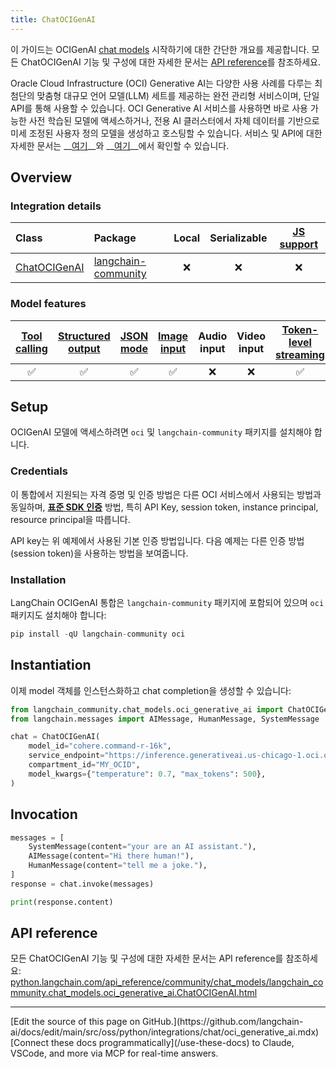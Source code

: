 ```yaml
---
title: ChatOCIGenAI
---
```


이 가이드는 OCIGenAI [chat models](/oss/python/langchain/models) 시작하기에 대한 간단한 개요를 제공합니다. 모든 ChatOCIGenAI 기능 및 구성에 대한 자세한 문서는 [API reference](https://python.langchain.com/api_reference/community/chat_models/langchain_community.chat_models.oci_generative_ai.ChatOCIGenAI.html)를 참조하세요.

Oracle Cloud Infrastructure (OCI) Generative AI는 다양한 사용 사례를 다루는 최첨단의 맞춤형 대규모 언어 모델(LLM) 세트를 제공하는 완전 관리형 서비스이며, 단일 API를 통해 사용할 수 있습니다.
OCI Generative AI 서비스를 사용하면 바로 사용 가능한 사전 학습된 모델에 액세스하거나, 전용 AI 클러스터에서 자체 데이터를 기반으로 미세 조정된 사용자 정의 모델을 생성하고 호스팅할 수 있습니다. 서비스 및 API에 대한 자세한 문서는 __[여기](https://docs.oracle.com/en-us/iaas/Content/generative-ai/home.htm)__와 __[여기](https://docs.oracle.com/en-us/iaas/api/#/en/generative-ai/20231130/)__에서 확인할 수 있습니다.

## Overview

### Integration details

| Class | Package | Local | Serializable | [JS support](https://js.langchain.com/docs/integrations/chat/oci_generative_ai) |
| :--- | :--- | :---: | :---: |  :---: |
| [ChatOCIGenAI](https://python.langchain.com/api_reference/community/chat_models/langchain_community.chat_models.oci_generative_ai.ChatOCIGenAI.html) | [langchain-community](https://python.langchain.com/api_reference/community/index.html) | ❌ | ❌ | ❌ |

### Model features

| [Tool calling](/oss/python/langchain/tools/) | [Structured output](/oss/python/langchain/structured-output) | [JSON mode](/oss/python/langchain/structured-output#advanced-specifying-the-method-for-structuring-outputs) | [Image input](/oss/python/langchain/messages#multimodal) | Audio input | Video input | [Token-level streaming](/oss/python/langchain/streaming/) | Native async | [Token usage](/oss/python/langchain/models#token-usage) | [Logprobs](/oss/python/langchain/models#log-probabilities) |
| :---: | :---: | :---: | :---: |  :---: | :---: | :---: | :---: | :---: | :---: |
| ✅ | ✅ | ✅ | ✅ | ❌ | ❌ | ✅ | ❌ | ❌ | ❌ |

## Setup

OCIGenAI 모델에 액세스하려면 `oci` 및 `langchain-community` 패키지를 설치해야 합니다.

### Credentials

이 통합에서 지원되는 자격 증명 및 인증 방법은 다른 OCI 서비스에서 사용되는 방법과 동일하며, __[표준 SDK 인증](https://docs.oracle.com/en-us/iaas/Content/API/Concepts/sdk_authentication_methods.htm)__ 방법, 특히 API Key, session token, instance principal, resource principal을 따릅니다.

API key는 위 예제에서 사용된 기본 인증 방법입니다. 다음 예제는 다른 인증 방법(session token)을 사용하는 방법을 보여줍니다.

### Installation

LangChain OCIGenAI 통합은 `langchain-community` 패키지에 포함되어 있으며 `oci` 패키지도 설치해야 합니다:

```python
pip install -qU langchain-community oci
```

## Instantiation

이제 model 객체를 인스턴스화하고 chat completion을 생성할 수 있습니다:

```python
from langchain_community.chat_models.oci_generative_ai import ChatOCIGenAI
from langchain.messages import AIMessage, HumanMessage, SystemMessage

chat = ChatOCIGenAI(
    model_id="cohere.command-r-16k",
    service_endpoint="https://inference.generativeai.us-chicago-1.oci.oraclecloud.com",
    compartment_id="MY_OCID",
    model_kwargs={"temperature": 0.7, "max_tokens": 500},
)
```

## Invocation

```python
messages = [
    SystemMessage(content="your are an AI assistant."),
    AIMessage(content="Hi there human!"),
    HumanMessage(content="tell me a joke."),
]
response = chat.invoke(messages)
```

```python
print(response.content)
```

## API reference

모든 ChatOCIGenAI 기능 및 구성에 대한 자세한 문서는 API reference를 참조하세요: [python.langchain.com/api_reference/community/chat_models/langchain_community.chat_models.oci_generative_ai.ChatOCIGenAI.html](https://python.langchain.com/api_reference/community/chat_models/langchain_community.chat_models.oci_generative_ai.ChatOCIGenAI.html)

---

<Callout icon="pen-to-square" iconType="regular">
    [Edit the source of this page on GitHub.](https://github.com/langchain-ai/docs/edit/main/src/oss/python/integrations/chat/oci_generative_ai.mdx)
</Callout>
<Tip icon="terminal" iconType="regular">
    [Connect these docs programmatically](/use-these-docs) to Claude, VSCode, and more via MCP for    real-time answers.
</Tip>

